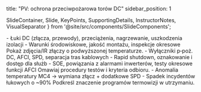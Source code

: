 title: "PV: ochrona przeciwpożarowa torów DC"
sidebar_position: 1

  SlideContainer, 
  Slide, 
  KeyPoints, 
  SupportingDetails, 
  InstructorNotes,
  VisualSeparator 
} from '@site/src/components/SlideComponents';

<SlideContainer>

<Slide title="🔥 PV DC — ryzyka" type="danger">

<KeyPoints title="📋 Scenariusze">
- Łuki DC (złącza, przewody), przeciążenia, nagrzewanie, uszkodzenia izolacji
</KeyPoints>

<SupportingDetails title="🔧 Kontekst">
- Warunki środowiskowe, jakość montażu, inspekcje okresowe
</SupportingDetails>

<InstructorNotes>
Pokaż zdjęcia/IR złączy o podwyższonej temperaturze.
</InstructorNotes>

</Slide>

<VisualSeparator type="technical" />

<Slide title="🛡️ Środki techniczne" type="tip">

<KeyPoints title="📋 Zabezpieczenia">
- Wyłączniki p‑poż. DC, AFCI, SPD, separacja tras kablowych
- Rapid shutdown, oznakowanie i dostęp dla służb
</KeyPoints>

<SupportingDetails title="🔍 Integracja">
- SOE, powiązania z alarmami inwerterów, testy okresowe funkcji AFCI
</SupportingDetails>

<InstructorNotes>
Omawiaj procedury testów i kryteria odbioru.
</InstructorNotes>

</Slide>

<VisualSeparator type="success" />

<Slide title="📈 Przykład i efekt" type="success">

<KeyPoints title="📋 Case">
- Anomalia temperatury MC4 → wymiana złącz + dodatkowe SPD
</KeyPoints>

<SupportingDetails title="🔧 Wynik">
- Spadek incydentów łukowych o ~90%
</SupportingDetails>

<InstructorNotes>
Podkreśl znaczenie programów termowizji w utrzymaniu.
</InstructorNotes>

</Slide>

</SlideContainer>


